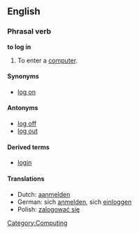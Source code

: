 {{rfc}}
==English==
===Phrasal verb===
'''to log in''' 
#To enter a [[computer]]. 

====Synonyms====
*[[log on]]

====Antonyms====
*[[log off]]
*[[log out]]

====Derived terms====
*[[login]]

====Translations====
*Dutch: [[aanmelden]]
*German: sich [[anmelden]], sich [[einloggen]]
*Polish: [[zalogować się]]

[[Category:Computing]]
